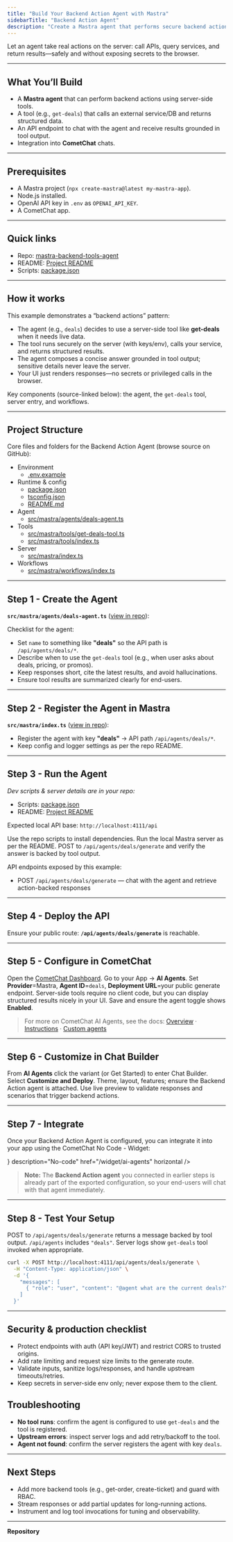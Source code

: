 ```yaml
---
title: "Build Your Backend Action Agent with Mastra"
sidebarTitle: "Backend Action Agent"
description: "Create a Mastra agent that performs secure backend actions (e.g., fetch deals) via server-side tools, then connect it to CometChat."
---
```


Let an agent take real actions on the server: call APIs, query services, and return results—safely and without exposing secrets to the browser.

***

## What You’ll Build

* A **Mastra agent** that can perform backend actions using server-side tools.  
* A tool (e.g., `get-deals`) that calls an external service/DB and returns structured data.  
* An API endpoint to chat with the agent and receive results grounded in tool output.  
* Integration into **CometChat** chats.

***

## Prerequisites

* A Mastra project (`npx create-mastra@latest my-mastra-app`).  
* Node.js installed.  
* OpenAI API key in `.env` as `OPENAI_API_KEY`.  
* A CometChat app.  

***

## Quick links

- Repo: [mastra-backend-tools-agent](https://github.com/cometchat/ai-agent-mastra-examples/tree/main/mastra-backend-tools-agent)
- README: [Project README](https://github.com/cometchat/ai-agent-mastra-examples/blob/main/mastra-backend-tools-agent/README.md)
- Scripts: [package.json](https://github.com/cometchat/ai-agent-mastra-examples/blob/main/mastra-backend-tools-agent/package.json)

***

## How it works

This example demonstrates a “backend actions” pattern:

- The agent (e.g., `deals`) decides to use a server-side tool like **get-deals** when it needs live data.  
- The tool runs securely on the server (with keys/env), calls your service, and returns structured results.  
- The agent composes a concise answer grounded in tool output; sensitive details never leave the server.  
- Your UI just renders responses—no secrets or privileged calls in the browser.

Key components (source-linked below): the agent, the `get-deals` tool, server entry, and workflows.

***

## Project Structure

Core files and folders for the Backend Action Agent (browse source on GitHub):

- Environment
  - [.env.example](https://github.com/cometchat/ai-agent-mastra-examples/blob/main/mastra-backend-tools-agent/.env.example)
- Runtime & config
  - [package.json](https://github.com/cometchat/ai-agent-mastra-examples/blob/main/mastra-backend-tools-agent/package.json)
  - [tsconfig.json](https://github.com/cometchat/ai-agent-mastra-examples/blob/main/mastra-backend-tools-agent/tsconfig.json)
  - [README.md](https://github.com/cometchat/ai-agent-mastra-examples/blob/main/mastra-backend-tools-agent/README.md)
- Agent
  - [src/mastra/agents/deals-agent.ts](https://github.com/cometchat/ai-agent-mastra-examples/blob/main/mastra-backend-tools-agent/src/mastra/agents/deals-agent.ts)
- Tools
  - [src/mastra/tools/get-deals-tool.ts](https://github.com/cometchat/ai-agent-mastra-examples/blob/main/mastra-backend-tools-agent/src/mastra/tools/get-deals-tool.ts)
  - [src/mastra/tools/index.ts](https://github.com/cometchat/ai-agent-mastra-examples/blob/main/mastra-backend-tools-agent/src/mastra/tools/index.ts)
- Server
  - [src/mastra/index.ts](https://github.com/cometchat/ai-agent-mastra-examples/blob/main/mastra-backend-tools-agent/src/mastra/index.ts)
- Workflows
  - [src/mastra/workflows/index.ts](https://github.com/cometchat/ai-agent-mastra-examples/blob/main/mastra-backend-tools-agent/src/mastra/workflows/index.ts)

***

## Step 1 - Create the Agent

**`src/mastra/agents/deals-agent.ts`** ([view in repo](https://github.com/cometchat/ai-agent-mastra-examples/blob/main/mastra-backend-tools-agent/src/mastra/agents/deals-agent.ts)):

Checklist for the agent:
- Set `name` to something like **"deals"** so the API path is `/api/agents/deals/*`.  
- Describe when to use the `get-deals` tool (e.g., when user asks about deals, pricing, or promos).  
- Keep responses short, cite the latest results, and avoid hallucinations.  
- Ensure tool results are summarized clearly for end-users.

***

## Step 2 - Register the Agent in Mastra

**`src/mastra/index.ts`** ([view in repo](https://github.com/cometchat/ai-agent-mastra-examples/blob/main/mastra-backend-tools-agent/src/mastra/index.ts)):

- Register the agent with key **"deals"** → API path `/api/agents/deals/*`.  
- Keep config and logger settings as per the repo README.  

***

## Step 3 - Run the Agent

*Dev scripts & server details are in your repo:*  
- Scripts: [package.json](https://github.com/cometchat/ai-agent-mastra-examples/blob/main/mastra-backend-tools-agent/package.json)  
- README: [Project README](https://github.com/cometchat/ai-agent-mastra-examples/blob/main/mastra-backend-tools-agent/README.md)  

Expected local API base: `http://localhost:4111/api`

<Steps>
  <Step title="Install dependencies">Use the repo scripts to install dependencies.</Step>
  <Step title="Start the dev server">Run the local Mastra server as per the README.</Step>
  <Step title="Ask the agent">POST to <code>/api/agents/deals/generate</code> and verify the answer is backed by tool output.</Step>
</Steps>

API endpoints exposed by this example:

- POST `/api/agents/deals/generate` — chat with the agent and retrieve action-backed responses

***

## Step 4 - Deploy the API

Ensure your public route: **`/api/agents/deals/generate`** is reachable.

***

## Step 5 - Configure in CometChat 
<Steps>
  <Step title="Open Dashboard">Open the <a href="https://app.cometchat.com/" target="_blank" rel="noreferrer">CometChat Dashboard</a>.</Step>
  <Step title="Navigate">Go to your App → <b>AI Agents</b>.</Step>
  <Step title="Add agent">Set <b>Provider</b>=Mastra, <b>Agent ID</b>=<code>deals</code>, <b>Deployment URL</b>=your public generate endpoint.</Step>
  <Step title="(Optional) Tools">Server-side tools require no client code, but you can display structured results nicely in your UI.</Step>
  <Step title="Enable">Save and ensure the agent toggle shows <b>Enabled</b>.</Step>
</Steps>

> For more on CometChat AI Agents, see the docs: [Overview](/ai-agents/overview) · [Instructions](/ai-agents/instructions) · [Custom agents](/ai-agents/custom-agents)

---

## Step 6 - Customize in Chat Builder
<Steps>
  <Step title="Open variant">From <b>AI Agents</b> click the variant (or Get Started) to enter Chat Builder.</Step>
  <Step title="Customize & Deploy">Select <b>Customize and Deploy</b>.</Step>
  <Step title="Adjust settings">Theme, layout, features; ensure the Backend Action agent is attached.</Step>
  <Step title="Preview">Use live preview to validate responses and scenarios that trigger backend actions.</Step>
</Steps>

---

## Step 7 - Integrate

Once your Backend Action Agent is configured, you can integrate it into your app using the CometChat No Code - Widget:

<CardGroup>
  <Card title="No Code - Widget" icon={<img src="/docs/images/icons/ai-agents.svg" alt="Widget" />} description="No-code" href="/widget/ai-agents" horizontal />
</CardGroup>

> **Note:** The **Backend Action agent** you connected in earlier steps is already part of the exported configuration, so your end-users will chat with that agent immediately.

---

## Step 8 - Test Your Setup

<Steps>
  <Step title="API generates response">POST to <code>/api/agents/deals/generate</code> returns a message backed by tool output.</Step>
  <Step title="Agent listed"><code>/api/agents</code> includes <code>"deals"</code>.</Step>
  <Step title="Tool invoked">Server logs show <code>get-deals</code> tool invoked when appropriate.</Step>
</Steps>

```bash
curl -X POST http://localhost:4111/api/agents/deals/generate \
  -H "Content-Type: application/json" \
  -d '{
    "messages": [
      { "role": "user", "content": "@agent what are the current deals?" }
    ]
  }'
```

***

## Security & production checklist

- Protect endpoints with auth (API key/JWT) and restrict CORS to trusted origins.
- Add rate limiting and request size limits to the generate route.
- Validate inputs, sanitize logs/responses, and handle upstream timeouts/retries.
- Keep secrets in server-side env only; never expose them to the client.

## Troubleshooting

* **No tool runs**: confirm the agent is configured to use `get-deals` and the tool is registered.  
* **Upstream errors**: inspect server logs and add retry/backoff to the tool.  
* **Agent not found**: confirm the server registers the agent with key `deals`.  

***

## Next Steps

* Add more backend tools (e.g., get-order, create-ticket) and guard with RBAC.  
* Stream responses or add partial updates for long-running actions.  
* Instrument and log tool invocations for tuning and observability.  

---

**Repository**

<CardGroup>
  <Card
    title="Root"
    description="Project root on GitHub"
    href="https://github.com/cometchat/ai-agent-mastra-examples/tree/main/mastra-backend-tools-agent"
    horizontal
  />
  <Card
    title="Agent"
    description="deals agent"
    href="https://github.com/cometchat/ai-agent-mastra-examples/blob/main/mastra-backend-tools-agent/src/mastra/agents/deals-agent.ts"
    horizontal
  />
  <Card
    title="Tools"
    description="get-deals tool and registry"
    href="https://github.com/cometchat/ai-agent-mastra-examples/tree/main/mastra-backend-tools-agent/src/mastra/tools"
    horizontal
  />
  <Card
    title="Server"
    description="Mastra server entry"
    href="https://github.com/cometchat/ai-agent-mastra-examples/blob/main/mastra-backend-tools-agent/src/mastra/index.ts"
    horizontal
  />
</CardGroup>
